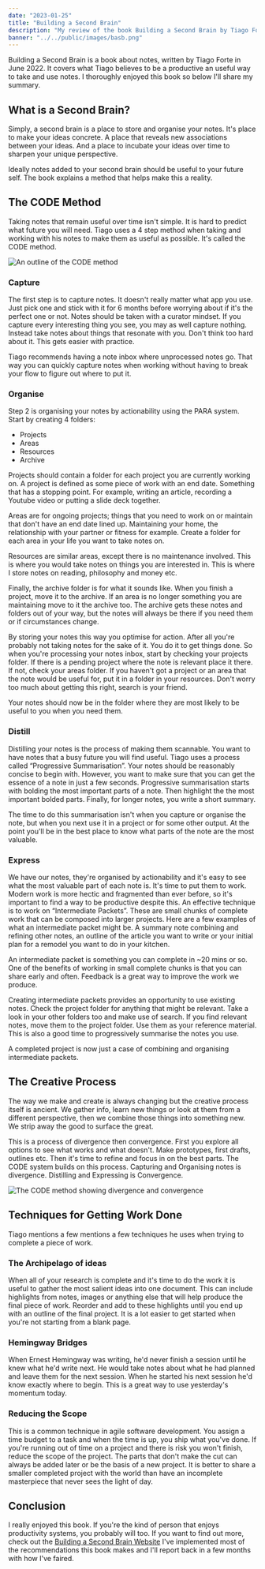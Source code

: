 ```yaml
---
date: "2023-01-25"
title: "Building a Second Brain"
description: "My review of the book Building a Second Brain by Tiago Forte"
banner: "../../public/images/basb.png"
---
```


Building a Second Brain is a book about notes, written by Tiago Forte in June 2022. It covers what Tiago believes to be a productive an useful way to take and use notes. I thoroughly enjoyed this book so below I'll share my summary.

## What is a Second Brain?

Simply, a second brain is a place to store and organise your notes. It's place to make your ideas concrete. A place that reveals new associations between your ideas. And a place to incubate your ideas over time to sharpen your unique perspective.

Ideally notes added to your second brain should be useful to your future self. The book explains a method that helps make this a reality.

## The CODE Method

Taking notes that remain useful over time isn't simple. It is hard to predict what future you will need. Tiago uses a 4 step method when taking and working with his notes to make them as useful as possible. It's called the CODE method.

![An outline of the CODE method](/images/basb-code-method.png)

### Capture

The first step is to capture notes. It doesn't really matter what app you use. Just pick one and stick with it for 6 months before worrying about if it's the perfect one or not. Notes should be taken with a curator mindset. If you capture every interesting thing you see, you may as well capture nothing. Instead take notes about things that resonate with you. Don't think too hard about it. This gets easier with practice.

Tiago recommends having a note inbox where unprocessed notes go. That way you can quickly capture notes when working without having to break your flow to figure out where to put it.

### Organise

Step 2 is organising your notes by actionability using the PARA system. Start by creating 4 folders:

- Projects
- Areas
- Resources
- Archive

Projects should contain a folder for each project you are currently working on. A project is defined as some piece of work with an end date. Something that has a stopping point. For example, writing an article, recording a Youtube video or putting a slide deck together.

Areas are for ongoing projects; things that you need to work on or maintain that don't have an end date lined up. Maintaining your home, the relationship with your partner or fitness for example. Create a folder for each area in your life you want to take notes on.

Resources are similar areas, except there is no maintenance involved. This is where you would take notes on things you are interested in. This is where I store notes on reading, philosophy and money etc.

Finally, the archive folder is for what it sounds like. When you finish a project, move it to the archive. If an area is no longer something you are maintaining move to it the archive too. The archive gets these notes and folders out of your way, but the notes will always be there if you need them or if circumstances change.

By storing your notes this way you optimise for action. After all you're probably not taking notes for the sake of it. You do it to get things done. So when you're processing your notes inbox, start by checking your projects folder. If there is a pending project where the note is relevant place it there. If not, check your areas folder. If you haven't got a project or an area that the note would be useful for, put it in a folder in your resources. Don't worry too much about getting this right, search is your friend.

Your notes should now be in the folder where they are most likely to be useful to you when you need them.

### Distill

Distilling your notes is the process of making them scannable. You want to have notes that a busy future you will find useful. Tiago uses a process called “Progressive Summarisation”. Your notes should be reasonably concise to begin with. However, you want to make sure that you can get the essence of a note in just a few seconds. Progressive summarisation starts with bolding the most important parts of a note. Then highlight the the most important bolded parts. Finally, for longer notes, you write a short summary.

The time to do this summarisation isn't when you capture or organise the note, but when you next use it in a project or for some other output. At the point you'll be in the best place to know what parts of the note are the most valuable.

### Express

We have our notes, they're organised by actionability and it's easy to see what the most valuable part of each note is. It's time to put them to work. Modern work is more hectic and fragmented than ever before, so it's important to find a way to be productive despite this. An effective technique is to work on “Intermediate Packets”. These are small chunks of complete work that can be composed into larger projects. Here are a few examples of what an intermediate packet might be. A summary note combining and refining other notes, an outline of the article you want to write or your initial plan for a remodel you want to do in your kitchen.

An intermediate packet is something you can complete in ~20 mins or so. One of the benefits of working in small complete chunks is that you can share early and often. Feedback is a great way to improve the work we produce.

Creating intermediate packets provides an opportunity to use existing notes. Check the project folder for anything that might be relevant. Take a look in your other folders too and make use of search. If you find relevant notes, move them to the project folder. Use them as your reference material. This is also a good time to progressively summarise the notes you use.

A completed project is now just a case of combining and organising intermediate packets.

## The Creative Process

The way we make and create is always changing but the creative process itself is ancient. We gather info, learn new things or look at them from a different perspective, then we combine those things into something new. We strip away the good to surface the great.

This is a process of divergence then convergence. First you explore all options to see what works and what doesn't. Make prototypes, first drafts, outlines etc. Then it's time to refine and focus in on the best parts. The CODE system builds on this process. Capturing and Organising notes is divergence. Distilling and Expressing is Convergence.

![The CODE method showing divergence and convergence](/images/basb-code-divergence-convergence.png)

## Techniques for Getting Work Done

Tiago mentions a few mentions a few techniques he uses when trying to complete a piece of work.

### The Archipelago of ideas

When all of your research is complete and it's time to do the work it is useful to gather the most salient ideas into one document. This can include highlights from notes, images or anything else that will help produce the final piece of work. Reorder and add to these highlights until you end up with an outline of the final project. It is a lot easier to get started when you're not starting from a blank page.

### Hemingway Bridges

When Ernest Hemingway was writing, he'd never finish a session until he knew what he'd write next. He would take notes about what he had planned and leave them for the next session. When he started his next session he'd know exactly where to begin. This is a great way to use yesterday's momentum today.

### Reducing the Scope

This is a common technique in agile software development. You assign a time budget to a task and when the time is up, you ship what you've done. If you're running out of time on a project and there is risk you won't finish, reduce the scope of the project. The parts that don't make the cut can always be added later or be the basis of a new project. It is better to share a smaller completed project with the world than have an incomplete masterpiece that never sees the light of day.

## Conclusion

I really enjoyed this book. If you're the kind of person that enjoys productivity systems, you probably will too. If you want to find out more, check out the [Building a Second Brain Website](https://buildingasecondbrain.com) I've implemented most of the recommendations this book makes and I'll report back in a few months with how I've faired.
